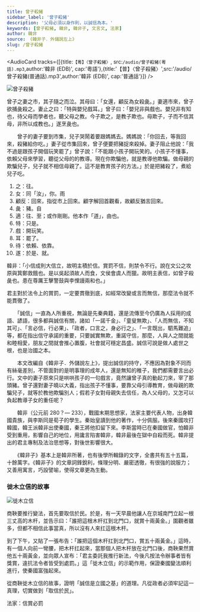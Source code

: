 ```yaml
---
title: 曾子殺豬
sidebar_label: '曾子殺豬'
description: '父母必須以身作則，以誠信為本。'
keywords: [曾子殺豬, 韓非, 韓非子, 文言文, 法家]
author: 韓非
source: 《韓非子．外儲說左上》
slug: /曾子殺豬
---
```


<AudioCard tracks={[{title:`【粵】〈曾子殺豬〉`, src:`/audio/曾子殺豬(粵語).mp3`,author:'韓非 (EDB)', cap:'粵語'},{title:'【普】〈曾子殺豬〉',src:'/audio/曾子殺豬(普通話).mp3',author:'韓非 (EDB)', cap:'普通話'}]} />

![曾子殺豬](/img/S1/曾子殺豬/Cover.jpg)

<MainText>

  <p className="main prose">曾子之妻<Annotate title="往。">之</Annotate>市，其子隨之而泣。其母曰：「<Annotate title="同「汝」，你。粵：[雨]，[jyu5]。">女</Annotate>還，<Annotate title="回來，指從市上回來。顧字解回首觀看，故顧反猶言回來。">顧反</Annotate>為女殺<Annotate title="豬。粵：[自]，[zi6]。">彘</Annotate>。」妻<Annotate title="往、至；或作剛剛。他本作「道」，由也。">適</Annotate>市來，曾子欲捕彘殺之。妻止之曰：「<Annotate title="只是。">特</Annotate>與嬰兒<Annotate title="開玩笑。">戲</Annotate><Annotate title="罷了。">耳</Annotate>。」曾子曰：「嬰兒非與戲也。嬰兒非有知也，<Annotate title="依賴、依靠。">待</Annotate>父母而學者也，聽父母之教。今子欺之，是教子欺也。母欺子，子而不信其母，非所以成教也。」<Annotate title="於是、就。">遂</Annotate>烹彘也。</p>

</MainText>

<Translation>

　　曾子的妻子要到市集，兒子哭鬧着要跟媽媽去。媽媽說：「你回去，等我回來，殺豬給你吃。」妻子從市集回來，曾子便要把豬捉來殺掉。妻子阻止他說：「我不過是跟孩子開個玩笑罷了」曾子說：「不能跟小孩子開玩笑的。小孩子不懂事，依賴父母來學習，聽從父母的的教導。現在你欺騙他，就是教導他欺騙。做母親的欺騙兒子，兒子就不相信母親了。這不是教育孩子的方法。」於是把豬殺了，煮給兒子吃。

</Translation>

<Dictionary>

1. 之：往。
2. 女：同「汝」，你。<Jypt py="jyu5">雨</Jypt>
3. 顧反：回來，指從市上回來。顧字解回首觀看，故顧反猶言回來。
4. 彘：豬。<Jypt py="zi6">自</Jypt>
5. 適：往、至；或作剛剛。他本作「道」，由也。
6. 特：只是。
7. 戲：開玩笑。
8. 耳：罷了。
9. 待：依賴、依靠。
10. 遂：於是、就。

</Dictionary>

<Media>

<Tabs>
  <TabItem value='殺彘教子' default>
    <Youtube id='wjAHoHxxQT8' />
  </TabItem>
  <TabItem value='作者動畫'>
    <Youtube id='ixiEgUnIirU' />
  </TabItem>
  <TabItem value='說人解字'>
    <Youtube id='UUWYMFxht5k' />
  </TabItem>
</Tabs>

</Media>

<Appreciation>

<Note>

韓非：「小信成則大信立，故明主積於信。賞罰不信，則禁令不行。說在文公之攻原與箕鄭救餓也。是以吳起須故人而食，文侯會虞人而獵。故明主表信，如曾子殺彘也。患在尊厲王擊警鼓與李悝謾兩和也。」

君主對於法令上的賞罰，一定要貫徹到底，如經常改變或言而無信，那麼法令就不能貫徹了。

</Note>

　　「誠信」一直為人所重視，無論是先秦典籍，還是流傳至今仍廣為人採用的成語、諺語，很多都與誠信有關，諸如「一諾千金」、「童叟無欺」、「人而無信，不知其可」、「言必信，行必果」、「政者，口言之，身必行之」、「一言既出，駟馬難追」等，都在指出信守承諾的重要，只要誠實無欺，重諾守信，那麼，人與人之間就能和睦相愛，朋友之間就會推心置腹，社會就可穩定昌盛。誠信可說是做人處世之根，也是治國之本。

　　本文改編自《韓非子．外儲說左上》，提出誠信的持守，不應因為對象不同而有絲毫差別，不管面對的是明事理的成年人，還是無知的稚子，我們都需要言出必行。文中的妻子原來只是哄哄孩子的一句戲言，竟然讓曾子真的動起刀來，宰了那頭豬。曾子還對妻子曉以大義，指出孩子不懂事，要靠父母引導教育，做母親的欺騙兒子，就等於教他欺騙別人；假若子女對母親失去信任，為人父母的，又怎可以負起教導子女的重任呢？

</Appreciation>

<Biography>

　　韓非（公元前 280？— 233），戰國末期思想家，法家主要代表人物，出身韓國貴族，與李斯同是荀子的學生。秦始皇讀到他的著作，十分佩服。後來秦國攻打韓國，韓王派韓非出使秦國，秦王將他扣留下來。李斯當時已在秦國做官，怕韓非受到重用，影響自己的地位，用讒言陷害韓非，韓非最後在獄中自殺而死。韓非提出的君主專制及法治思想等，對後世影響很大。

　　《韓非子》基本上是韓非所著，也有後學所輯錄的文字，全書共有五十五篇，十餘萬字。《韓非子》的文章詞鋒銳利，條理分明、嚴密透徹，有很強的說服力；又善用寓言，巧設譬喻，使得文章更為生動。

</Biography>

<Challenges>
  <ChallengeItem>
    <Quiz href="https://docs.google.com/forms/d/1KYmtmGCLrlmhZ6QZGZFWzk-SGVB9etWrkvLo3AcJ1z4/copy" />
    <Solution>
      <QuizAnswers />
    </Solution>
  </ChallengeItem>
</Challenges>

<Extension>

### 徙木立信的故事

<div className="read-around">

![徙木立信](/img/S1/曾子殺豬/徙木立信.jpeg)

商鞅要推行變法，首先要取信於民。於是，有一天早晨他讓人在京城南門立起一根三丈高的木杆，並告示曰：「誰把這根木杆扛到北門口，就賞十兩黃金。」圍觀者雖多，但都不相信此事當真，所以沒有人來扛這根木杆。

到了下午，又貼了一張布告：「誰把這個木杆扛到北門口，賞五十兩黃金。」這時，有一個人向前一彎腰，把木杆扛起來，當那個人把木杆放在北門口後，商鞅果然賞他五十兩黃金，並向眾人宣布：「君主委託我推行新法，今後凡按法令辦事者皆有獎賞，違抗法令者皆受到處罰。」這「徙木立信」的示範作用，保證秦國變法順利進行，使秦國富強起來。

從商鞅徙木立信的故事，證明「誠信是立國之基」的道理。凡從政者必須牢記這一真理，切實做到「取信於民」。

</div>

<Note>法家：信賞必罰</Note>

</Extension>